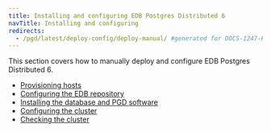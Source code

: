 ```yaml
---
title: Installing and configuring EDB Postgres Distributed 6
navTitle: Installing and configuring
redirects:
  - /pgd/latest/deploy-config/deploy-manual/ #generated for DOCS-1247-PGD-6.0-Docs
---
```


This section covers how to manually deploy and configure EDB Postgres Distributed 6.

* [Provisioning hosts](01-prerequisites)
* [Configuring the EDB repository](02-configure-repositories)
* [Installing the database and PGD software](03-installing-database-and-pgd)
* [Configuring the cluster](04-configuring-cluster)
* [Checking the cluster](05-check-cluster)
